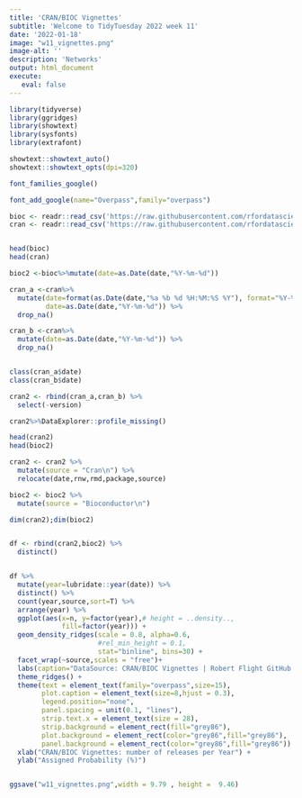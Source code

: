 ```yaml
---
title: 'CRAN/BIOC Vignettes'
subtitle: 'Welcome to TidyTuesday 2022 week 11'
date: '2022-01-18'
image: "w11_vignettes.png"
image-alt: ''
description: 'Networks'
output: html_document
execute: 
   eval: false
---
```



```r

library(tidyverse)
library(ggridges)
library(showtext)
library(sysfonts)
library(extrafont)

showtext::showtext_auto()
showtext::showtext_opts(dpi=320)

font_families_google()

font_add_google(name="Overpass",family="overpass")

bioc <- readr::read_csv('https://raw.githubusercontent.com/rfordatascience/tidytuesday/master/data/2022/2022-03-15/bioc.csv')
cran <- readr::read_csv('https://raw.githubusercontent.com/rfordatascience/tidytuesday/master/data/2022/2022-03-15/cran.csv')


head(bioc)
head(cran)

bioc2 <-bioc%>%mutate(date=as.Date(date,"%Y-%m-%d"))

cran_a <-cran%>%
  mutate(date=format(as.Date(date,"%a %b %d %H:%M:%S %Y"), format="%Y-%m-%d"),
         date=as.Date(date,"%Y-%m-%d")) %>%
  drop_na()

cran_b <-cran%>%
  mutate(date=as.Date(date,"%Y-%m-%d")) %>%
  drop_na()


class(cran_a$date)
class(cran_b$date)

cran2 <- rbind(cran_a,cran_b) %>%
  select(-version)

cran2%>%DataExplorer::profile_missing()

head(cran2)
head(bioc2)

cran2 <- cran2 %>% 
  mutate(source = "Cran\n") %>%
  relocate(date,rnw,rmd,package,source)

bioc2 <- bioc2 %>%
  mutate(source = "Bioconductor\n")

dim(cran2);dim(bioc2)


df <- rbind(cran2,bioc2) %>%
  distinct()


df %>%
  mutate(year=lubridate::year(date)) %>%
  distinct() %>%
  count(year,source,sort=T) %>%
  arrange(year) %>%
  ggplot(aes(x=n, y=factor(year),# height = ..density..,
             fill=factor(year))) +
  geom_density_ridges(scale = 0.8, alpha=0.6, 
                      #rel_min_height = 0.1,
                      stat="binline", bins=30) +
  facet_wrap(~source,scales = "free")+
  labs(caption="DataSource: CRAN/BIOC Vignettes | Robert Flight GitHub | #TidyTuesday week 11 2022 | DataViz: Federica Gazzelloni") +
  theme_ridges() +
  theme(text = element_text(family="overpass",size=15),
        plot.caption = element_text(size=8,hjust = 0.3),
        legend.position="none",
        panel.spacing = unit(0.1, "lines"),
        strip.text.x = element_text(size = 28),
        strip.background = element_rect(fill="grey86"),
        plot.background = element_rect(color="grey86",fill="grey86"),
        panel.background = element_rect(color="grey86",fill="grey86")) +
  xlab("CRAN/BIOC Vignettes: number of releases per Year") +
  ylab("Assigned Probability (%)")


ggsave("w11_vignettes.png",width = 9.79 , height =  9.46)

```
